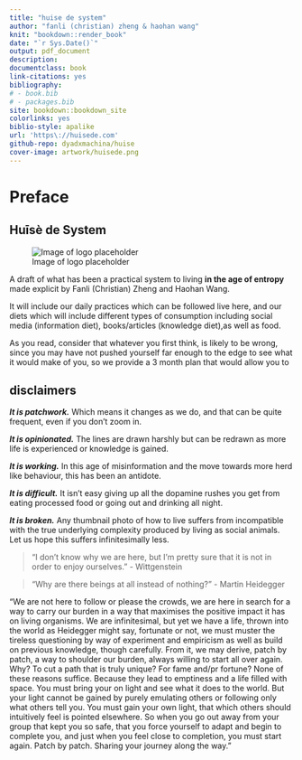 ```yaml
--- 
title: "huise de system"
author: "fanli (christian) zheng & haohan wang"
knit: "bookdown::render_book"
date: "`r Sys.Date()`"
output: pdf_document
description: 
documentclass: book
link-citations: yes
bibliography:
# - book.bib
# - packages.bib
site: bookdown::bookdown_site
colorlinks: yes
biblio-style: apalike
url: 'https\://huisede.com'
github-repo: dyadxmachina/huise
cover-image: artwork/huisede.png
---
```

# Preface {-}
## Huīsè de System
![Image of logo placeholder](artwork/huise.png)

A draft of what has been a practical system to living **in the age of entropy** made explicit by Fanli (Christian) Zheng and Haohan Wang. 

It will include our daily practices which can be followed live here, and our diets which will include different types of consumption including social media (information diet), books/articles (knowledge diet),as well as food.


As you read, consider that whatever you first think, is likely to be wrong, since you may have not pushed yourself far enough to the edge to see what it would make of you, so we provide a 3 month plan that would allow you to 


## disclaimers

**_It is patchwork._** Which means it changes as we do, and that can be quite frequent, even if you don't zoom in.

**_It is opinionated._** The lines are drawn harshly but can be redrawn as more life is experienced or knowledge is gained.

**_It is working._** In this age of misinformation and the move towards more herd like behaviour, this has been an antidote.

**_It is difficult._** It isn't easy giving up all the dopamine rushes you get from eating processed food or going out and drinking all night. 

**_It is broken._** Any thumbnail photo of how to live suffers from incompatible with the true underlying complexity produced by living as social animals. Let us hope this suffers infinitesimally less.


> "I don't know why we are here, but I'm pretty sure that it is not in order to enjoy ourselves." - Wittgenstein


> “Why are there beings at all instead of nothing?” - Martin Heidegger


"We are not here to follow or please the crowds, we are here in search for a way to carry our burden in a way that maximises the positive impact it has on living organisms. We are infinitesimal, but yet we have a life, thrown into the world as Heidegger might say, fortunate or not, we must muster the tireless questioning by way of experiment and empiricism as well as build on previous knowledge, though carefully. From it, we may derive, patch by patch, a way to shoulder our burden, always willing to start all over again. Why? To cut a path that is truly unique? For fame and/pr fortune? None of these reasons suffice. Because they lead to emptiness and a life filled with space. You must bring your on light and see what it does to the world. But your light cannot be gained by purely emulating others or following only what others tell you. You must gain your own light, that which others should intuitively feel is pointed elsewhere. So when you go out away from your group that kept you so safe, that you force yourself to adapt and begin to complete you, and just when you feel close to completion, you must start again. Patch by patch. Sharing your journey along the way."

[image-1]:	artwork/huisede.png

